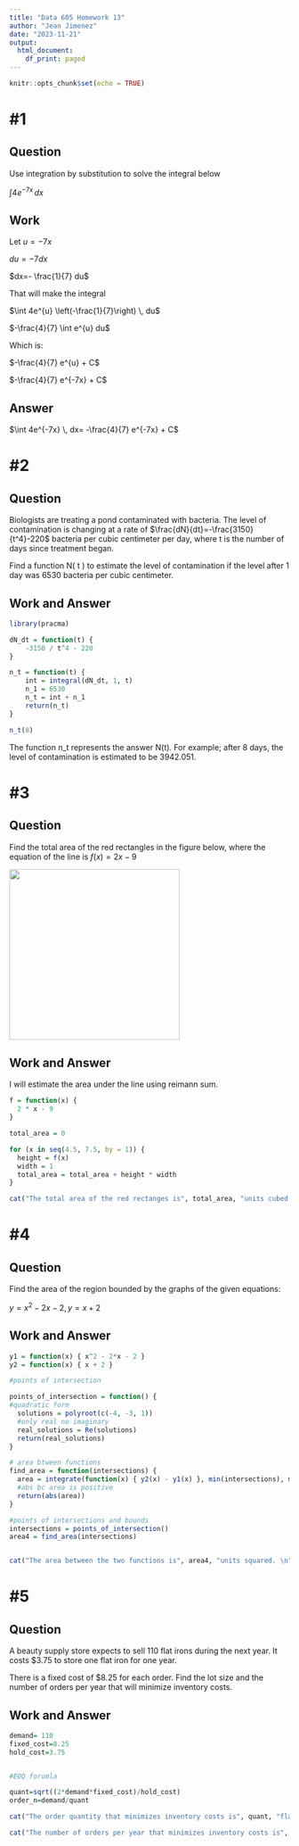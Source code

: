 ---
title: "Data 605 Homework 13"
author: "Jean Jimenez"
date: "2023-11-21"
output:
  html_document:
    df_print: paged
---

```{r setup, include=FALSE}
knitr::opts_chunk$set(echo = TRUE)
```

# #1

## Question

Use integration by substitution to solve the integral below

$\int 4e^{-7x} \, dx$

## Work

Let $u = -7x$

$du= -7 dx$

$dx=- \frac{1}{7} du$

That will make the integral

$\int 4e^{u} \left(-\frac{1}{7}\right) \, du$

$-\frac{4}{7} \int e^{u} du$

Which is:

$-\frac{4}{7} e^{u} + C$

$-\frac{4}{7} e^{-7x} + C$

## Answer

$\int 4e^{-7x} \, dx= -\frac{4}{7} e^{-7x} + C$

# #2

## Question

Biologists are treating a pond contaminated with bacteria. The level of contamination is changing at a rate of $\frac{dN}{dt}=-\frac{3150}{t^4}-220$ bacteria per cubic centimeter per day, where t is the number of days since treatment began.

Find a function N( t ) to estimate the level of contamination if the level after 1 day was 6530 bacteria per cubic centimeter.

## Work and Answer

```{r}
library(pracma)

dN_dt = function(t) {
    -3150 / t^4 - 220
}

n_t = function(t) {
    int = integral(dN_dt, 1, t)
    n_1 = 6530
    n_t = int + n_1
    return(n_t)
}

n_t(8)

```

The function n_t represents the answer N(t). For example; after 8 days, the level of contamination is estimated to be 3942.051.

# #3

## Question

Find the total area of the red rectangles in the figure below, where the equation of the line is $f(x)=2x-9$

![](3.png){width="306"}

## Work and Answer

I will estimate the area under the line using reimann sum.

```{r}
f = function(x) {
  2 * x - 9
}

total_area = 0

for (x in seq(4.5, 7.5, by = 1)) {
  height = f(x)
  width = 1
  total_area = total_area + height * width
}

cat("The total area of the red rectanges is", total_area, "units cubed \n")

```

# #4

## Question

Find the area of the region bounded by the graphs of the given equations:

$y=x^2-2x-2 , y=x+2$

## Work and Answer

```{r}
y1 = function(x) { x^2 - 2*x - 2 }
y2 = function(x) { x + 2 }

#points of intersection

points_of_intersection = function() {
#quadratic form
  solutions = polyroot(c(-4, -3, 1))
  #only real no imaginary
  real_solutions = Re(solutions)
  return(real_solutions)
}

# area btween functions
find_area = function(intersections) {
  area = integrate(function(x) { y2(x) - y1(x) }, min(intersections), max(intersections))$value
  #abs bc area is positive
  return(abs(area))
}

#points of intersections and bounds
intersections = points_of_intersection()
area4 = find_area(intersections)


cat("The area between the two functions is", area4, "units squared. \n")

```

# #5

## Question

A beauty supply store expects to sell 110 flat irons during the next year. It costs \$3.75 to store one flat iron for one year.

There is a fixed cost of \$8.25 for each order. Find the lot size and the number of orders per year that will minimize inventory costs.

## Work and Answer

```{r}
demand= 110
fixed_cost=8.25
hold_cost=3.75


#EOQ forumla

quant=sqrt((2*demand*fixed_cost)/hold_cost)
order_n=demand/quant

cat("The order quantity that minimizes inventory costs is", quant, "flat irons \n")

cat("The number of orders per year that minimizes inventory costs is", order_n, "orders \n")
```
